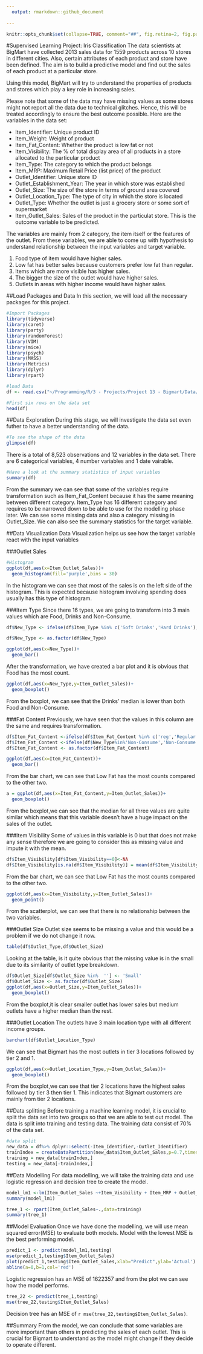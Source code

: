---
  output: rmarkdown::github_document
    
---
  
  <!-- README.md is generated from README.Rmd. Please edit that file -->
  
```{r, echo = FALSE}
knitr::opts_chunk$set(collapse=TRUE, comment="##", fig.retina=2, fig.path = "figures/README-")
```

#Supervised Learning Project: Iris Classification
The data scientists at BigMart have collected 2013 sales data for 1559 products across 10 stores in different cities. Also, certain attributes of each product and store have been defined. The aim is to build a predictive model and find out the sales of each product at a particular store.

Using this model, BigMart will try to understand the properties of products and stores which play a key role in increasing sales.

Please note that some of the data may have missing values as some stores might not report all the data due to technical glitches. Hence, this will be treated accordingly to ensure the best outcome possible. Here are the variables in the data set:

* Item_Identifier: Unique product ID
* Item_Weight: Weight of product
* Item_Fat_Content: Whether the product is low fat or not
* Item_Visibility: The % of total display area of all products in a store allocated to the particular product
* Item_Type: The category to which the product belongs
* Item_MRP: Maximum Retail Price (list price) of the product
* Outlet_Identifier: Unique store ID
* Outlet_Establishment_Year: The year in which store was established
* Outlet_Size: The size of the store in terms of ground area covered
* Outlet_Location_Type: The type of city in which the store is located
* Outlet_Type: Whether the outlet is just a grocery store or some sort of supermarket
* Item_Outlet_Sales: Sales of the product in the particulat store. This is the outcome variable to be predicted.

The variables are mainly from 2 category, the item itself or the features of the outlet. From these variables, we are able to come up with hypothesis to understand relationship between the input variables and target variable. 

1. Food type of item would have higher sales.
2. Low fat has better sales because customers prefer low fat than regular.
3. Items which are more visible has higher sales.
4. The bigger the size of the outlet would have higher sales. 
5. Outlets in areas with higher income would have higher sales.

##Load Packages and Data
In this section, we will load all the necessary packages for this project.

```{r,echo=TRUE,warning=FALSE,message=FALSE}  
#Import Packages
library(tidyverse)
library(caret)
library(party)
library(randomForest)
library(VIM)
library(mice)
library(psych)
library(MASS)
library(Metrics)
library(dplyr)
library(rpart)

#load Data
df <- read.csv("~/Programming/R/3 - Projects/Project 13 - Bigmart/Data/Train_UWu5bXk.txt")

#First six rows on the data set
head(df)

```

##Data Exploration
During this stage, we will investigate the data set even futher to have a better understanding of the data. 

```{r,echo=TRUE}
#To see the shape of the data
glimpse(df)
```

There is a total of 8,523 observations and 12 variables in the data set. There are 6 categorical variables, 4 number variables and 1 date vairable. 

```{r,echo=TRUE}
#Have a look at the summary statistics of input variables
summary(df)
```
From the summary we can see that some of the variables require transformation such as Item_Fat_Content because it has the same meaning between different category. Item_Type has 16 different category and requires to be narrowed down to be able to use for the modelling phase later. We can see some missing data and also a category missing in Outlet_Size. We can also see the summary statistics for the target variable. 

##Data Visualization
Data Visualization helps us see how the target variable react with the input variables

###Outlet Sales
```{r,echo=TRUE}
#Histogram
ggplot(df,aes(x=Item_Outlet_Sales))+
  geom_histogram(fill='purple',bins = 30)
```

In the histogram we can see that most of the sales is on the left side of the histogram. This is expected because histogram involving spending does usually has this type of histogram. 

###Item Type
Since there 16 types, we are going to transform into 3 main values which are Food, Drinks and Non-Consume. 
```{r,echo=TRUE}
df$New_Type <- ifelse(df$Item_Type %in% c('Soft Drinks','Hard Drinks'),'Drinks',ifelse(df$Item_Type %in% c('Health and Hygiene','Household','Others'),'Non-Consume','Food'))

df$New_Type <- as.factor(df$New_Type)

ggplot(df,aes(x=New_Type))+
  geom_bar()
```

After the transformation, we have created a bar plot and it is obvious that Food has the most count. 

```{r,echo=TRUE}
ggplot(df,aes(x=New_Type,y=Item_Outlet_Sales))+
  geom_boxplot()
```

From the boxplot, we can see that the Drinks' median is lower than both Food and Non-Consume. 

###Fat Content
Previously, we have seen that the values in this column are the same and requires transformation.

```{r,echo=TRUE}
df$Item_Fat_Content <-ifelse(df$Item_Fat_Content %in% c('reg','Regular'),'Regular','Low Fat')
df$Item_Fat_Content <-ifelse(df$New_Type%in%'Non-Consume','Non-Consume',df$Item_Fat_Content)
df$Item_Fat_Content <- as.factor(df$Item_Fat_Content)

ggplot(df,aes(x=Item_Fat_Content))+
  geom_bar()
```

From the bar chart, we can see that Low Fat has the most counts compared to the other two. 

```{r,echo=TRUE}
a = ggplot(df,aes(x=Item_Fat_Content,y=Item_Outlet_Sales))+
  geom_boxplot()
```

From the boxplot,we can see that the median for all three values are quite similar which means that this variable doesn't have a huge impact on the sales of the outlet.

###Item Visibility
Some of values in this variable is 0 but that does not make any sense therefore we are going to consider this as missing value and impute it with the mean. 
```{r,echo=TRUE}
df$Item_Visibility[df$Item_Visibility==0]<-NA
df$Item_Visibility[is.na(df$Item_Visibility)] = mean(df$Item_Visibility, na.rm=TRUE)
```

From the bar chart, we can see that Low Fat has the most counts compared to the other two. 

```{r,echo=TRUE}
ggplot(df,aes(x=Item_Visibility,y=Item_Outlet_Sales))+
  geom_point()
```

From the scatterplot, we can see that there is no relationship between the two variables.

###Outlet Size
Outlet size seems to be missing a value and this would be a problem if we do not change it now. 
```{r,echo=TRUE}
table(df$Outlet_Type,df$Outlet_Size)
```
Looking at the table, is it quite obvious that the missing value is in the small due to its similarity of outlet type breakdown. 

```{r,echo=TRUE}
df$Outlet_Size[df$Outlet_Size %in%  ''] <- 'Small'
df$Outlet_Size <- as.factor(df$Outlet_Size)
ggplot(df,aes(x=Outlet_Size,y=Item_Outlet_Sales))+
  geom_boxplot()
```

From the boxplot,it is clear smaller outlet has lower sales but medium outlets have a higher median than the rest.

###Outlet Location
The outlets have 3 main location type with all different income groups.
```{r,echo=TRUE}
barchart(df$Outlet_Location_Type)
```
We can see that Bigmart has the most outlets in tier 3 locations followed by tier 2 and 1. 

```{r,echo=TRUE}
ggplot(df,aes(x=Outlet_Location_Type,y=Item_Outlet_Sales))+
  geom_boxplot()
```

From the boxplot,we can see that tier 2 locations have the highest sales followed by tier 3 then tier 1. This indicates that Bigmart customers are mainly from tier 2 locations. 

##Data splitting
Before training a machine learning model, it is crucial to split the data set into two groups so that we are able to test out model. The data is split into training and testing data. The training data consist of 70% of the data set. 

```{r,echo=TRUE}
#data split
new_data = df%>% dplyr::select(-Item_Identifier,-Outlet_Identifier)
trainIndex = createDataPartition(new_data$Item_Outlet_Sales,p=0.7,times=1,list=F)
training = new_data[trainIndex,]
testing = new_data[-trainIndex,]
```

##Data Modelling
For data modelling, we will take the training data and use logistic regression and decision tree to create the model. 

```{r,echo=TRUE,results='hide'}
model_lm1 <-lm(Item_Outlet_Sales ~+Item_Visibility + Item_MRP + Outlet_Establishment_Year + Outlet_Size + Outlet_Location_Type,data=training)
summary(model_lm1)

tree_1 <- rpart(Item_Outlet_Sales~.,data=training)
summary(tree_1)

```

##Model Evaluation 
Once we have done the modelling, we will use mean squared error(MSE) to evaluate both models. Model with the lowest MSE is the best performing model. 

```{r,echo=TRUE}
predict_1 <- predict(model_lm1,testing)
mse(predict_1,testing$Item_Outlet_Sales)
plot(predict_1,testing$Item_Outlet_Sales,xlab="Predict",ylab='Actual')
abline(a=0,b=1,col='red')
```

Logistic regression has an MSE of 1622357 and from the plot we can see how the model performs. 

```{r,echo=TRUE}
tree_22 <- predict(tree_1,testing)
mse(tree_22,testing$Item_Outlet_Sales)
```

Decision tree has an MSE of `r mse(tree_22,testing$Item_Outlet_Sales)`. 

##Summary
From the model, we can conclude that some variables are more important than others in predicting the sales of each outlet. This is crucial for Bigmart to understand as the model might change if they decide to operate different. 